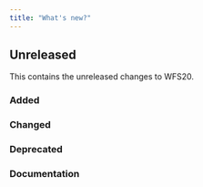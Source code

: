 ```yaml
---
title: "What's new?"
---
```


## Unreleased
This contains the unreleased changes to WFS20.

### Added

### Changed

### Deprecated

### Documentation

